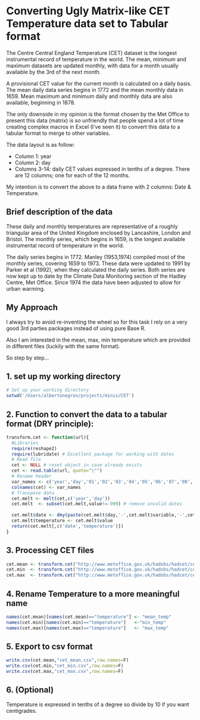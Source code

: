 Converting Ugly Matrix-like CET Temperature data set to Tabular format
======================================================================


The Centre Central England Temperature (CET) dataset is the longest instrumental record of temperature in the world. The mean, minimum and maximum datasets are updated monthly, with data for a month usually available by the 3rd of the next month. 

A provisional CET value for the current month is calculated on a daily basis. The mean daily data series begins in 1772 and the mean monthly data in 1659. Mean maximum and minimum daily and monthly data are also available, beginning in 1878.

The only downside in my opinion is the format chosen by the Met Office to present this data (matrix) is so unfriendly that people spend a lot of time creating complex macros in Excel (I've seen it) to convert this data to a tabular format to merge to other variables.

The data layout is as follow:

* Column 1: year
* Column 2: day
* Columns 3-14: daily CET values expressed in tenths of a degree. There are 12 columns; one for each of the 12 months.

My intention is to convert the above to a data frame with 2 columns: Date & Temperature.


Brief description of the data
-----------------------------

These daily and monthly temperatures are representative of a roughly triangular area of the United Kingdom enclosed by Lancashire, London and Bristol. The monthly series, which begins in 1659, is the longest available instrumental record of temperature in the world.

The daily series begins in 1772. Manley (1953,1974) compiled most of the monthly series, covering 1659 to 1973. These data were updated to 1991 by Parker et al (1992), when they calculated the daily series. Both series are now kept up to date by the Climate Data Monitoring section of the Hadley Centre, Met Office. Since 1974 the data have been adjusted to allow for urban warming.

My Approach
-----------

I always try to avoid re-inventing the wheel so for this task I rely on a very good 3rd parties packages instead of using pure Base R.

Also I am interested in the mean, max, min temperature which are provided in different files (luckily with the same format).

So step by step...

## 1. set up my working directory

```r
# Set up your working directory
setwd('/Users/albertonegron/projects/minis/CET')
```

## 2. Function to convert the data to a tabular format (DRY principle):

```r
transform.cet <- function(url){
  #Libraries
  require(reshape2)
  require(lubridate) # Excellent package for working with dates
  # Read file
  cet <- NULL # reset object in case already exists
  cet <- read.table(url, quote="\"")
  # Rename header
  var_names <- c('year','day','01','02','03','04','05','06','07','08','09','10','11','12')
  colnames(cet) <- var_names
  # Transpose data
  cet.melt <- melt(cet,c('year','day'))
  cet.melt  <- subset(cet.melt,value!=-999) # remove unvalid dates
  
  cet.melt$date <- dmy(paste(cet.melt$day,'-',cet.melt$variable,'-',cet.melt$year,sep=''))
  cet.melt$temperature <- cet.melt$value
  return(cet.melt[,c('date','temperature')])
}
```

## 3. Processing CET files

```r
cet.mean <- transform.cet("http://www.metoffice.gov.uk/hadobs/hadcet/cetdl1772on.dat")
cet.min  <- transform.cet("http://www.metoffice.gov.uk/hadobs/hadcet/cetmindly1878on_urbadj4.dat")
cet.max  <- transform.cet("http://www.metoffice.gov.uk/hadobs/hadcet/cetmaxdly1878on_urbadj4.dat")
```

## 4. Rename Temperature to a more meaningful name

```r
names(cet.mean)[names(cet.mean)=="temperature"] <- "mean_temp"
names(cet.min)[names(cet.min)=="temperature"]   <-"min_temp"
names(cet.max)[names(cet.max)=="temperature"]   <- "max_temp"
```

## 5. Export to csv format

```r
write.csv(cet.mean,"cet_mean.csv",row.names=F)
write.csv(cet.min,"cet_min.csv",row.names=F)
write.csv(cet.max,"cet_max.csv",row.names=F)
```

## 6. (Optional)

Temperature is expressed in tenths of a degree so divide by 10 if you want centigrades.
